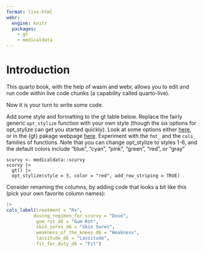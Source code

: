 ```yaml
---
format: live-html
webr:
  engine: knitr
  packages:
    - gt
    - medicaldata
---
```



# Introduction

This quarto book, with the help of wasm and webr, allows you to edit and run code within live code chunks (a capability called quarto-live).

Now it is your turn to write some code.

Add some style and formatting to the gt table below. Replace the fairly generic `opt_stylize` function with your own style (though the six options for opt_stylize can get you started quickly).
Look at some options either [here](https://gt.albert-rapp.de/formatting), or in the {gt} pakage webpage [here](https://gt.rstudio.com/reference/index.html). Experiment with the `fmt_` and the `cols_` families of functions.
Note that you can change opt_stylize to styles 1-6, and the default colors include "blue", "cyan", "pink", "green", "red", or "gray"

```webr-r
scurvy <- medicaldata::scurvy
scurvy |> 
  gt() |> 
  opt_stylize(style = 3, color = "red", add_row_striping = TRUE)
```

Consider renaming the columns, by adding code that looks a bit like this
(pick your own favorite column names):

```r
|> 
cols_label(treatment = "Rx",
          dosing_regimen_for_scurvy = "Dose",
           gum_rot_d6 = "Gum Rot",
           skin_sores_d6 = "Skin Sores",
           weakness_of_the_knees_d6 = "Weakness",
           lassitude_d6 = "Lassitude",
           fit_for_duty_d6 = "Fit")

```

